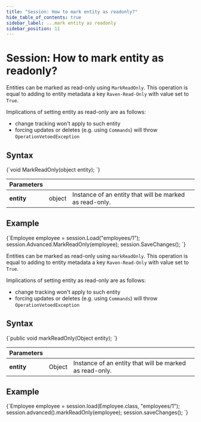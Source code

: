 ---
title: "Session: How to mark entity as readonly?"
hide_table_of_contents: true
sidebar_label: ...mark entity as readonly
sidebar_position: 11
---




# Session: How to mark entity as readonly?
<LanguageSwitcher supportedLanguages={supportedLanguages} />
<LanguageContent language="csharp">


Entities can be marked as read-only using `MarkReadOnly`. This operation is equal to adding to entity metadata a key `Raven-Read-Only` with value set to `True`.   

Implications of setting entity as read-only are as follows:   

- change tracking won't apply to such entity
- forcing updates or deletes (e.g. using `Commands`) will throw `OperationVetoedException`

## Syntax

<TabItem value="mark_as_readonly_1" label="mark_as_readonly_1">
<CodeBlock language="csharp">
{`void MarkReadOnly(object entity);
`}
</CodeBlock>
</TabItem>

| Parameters | | |
| ------------- | ------------- | ----- |
| **entity** | object | Instance of an entity that will be marked as read-only. |

## Example

<TabItem value="mark_as_readonly_2" label="mark_as_readonly_2">
<CodeBlock language="csharp">
{`Employee employee = session.Load<Employee>("employees/1");
session.Advanced.MarkReadOnly(employee);
session.SaveChanges();
`}
</CodeBlock>
</TabItem>

</LanguageContent>
<LanguageContent language="java">


Entities can be marked as read-only using `markReadOnly`. This operation is equal to adding to entity metadata a key `Raven-Read-Only` with value set to `True`.   

Implications of setting entity as read-only are as follows:   

- change tracking won't apply to such entity
- forcing updates or deletes (e.g. using `Commands`) will throw `OperationVetoedException`

## Syntax

<TabItem value="mark_as_readonly_1" label="mark_as_readonly_1">
<CodeBlock language="java">
{`public void markReadOnly(Object entity);
`}
</CodeBlock>
</TabItem>

| Parameters | | |
| ------------- | ------------- | ----- |
| **entity** | Object | Instance of an entity that will be marked as read-only. |

## Example

<TabItem value="mark_as_readonly_2" label="mark_as_readonly_2">
<CodeBlock language="java">
{`Employee employee = session.load(Employee.class, "employees/1");
session.advanced().markReadOnly(employee);
session.saveChanges();
`}
</CodeBlock>
</TabItem>

</LanguageContent>

<!---

-->